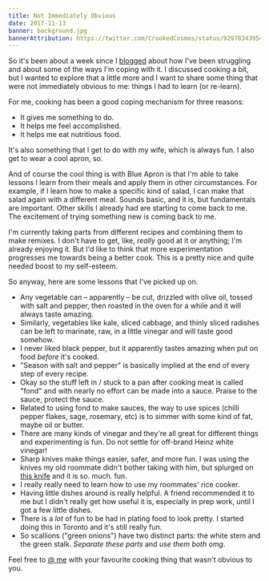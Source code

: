 ```yaml
---
title: Not Immediately Obvious
date: 2017-11-13
banner: background.jpg
bannerAttribution: https://twitter.com/CrookedCosmos/status/929783439548715009
---
```


So it's been about a week since I [blogged][struggling] about how I've been struggling and about some of the ways I'm coping with it. I discussed cooking a bit, but I wanted to explore that a little more and I want to share some thing that were not immediately obvious to me: things I had to learn (or re-learn).

For me, cooking has been a good coping mechanism for three reasons:

- It gives me something to do.
- It helps me feel accomplished.
- It helps me eat nutritious food.

It's also something that I get to do with my wife, which is always fun. I also get to wear a cool apron, so.

And of course the cool thing is with Blue Apron is that I'm able to take lessons I learn from their meals and apply them in other circumstances. For example, if I learn how to make a specific kind of salad, I can make that salad again with a different meal. Sounds basic, and it is, but fundamentals are important. Other skills I already had are starting to come back to me. The excitement of trying something new is coming back to me.

<Instagram url="https://www.instagram.com/p/Bbaa7xPgjGE/" />

I'm currently taking parts from different recipes and combining them to make remixes. I don't have to get, like, _really_ good at it or anything; I'm already enjoying it. But I'd like to think that more experimentation progresses me towards being a better cook. This is a pretty nice and quite needed boost to my self-esteem.

So anyway, here are some lessons that I've picked up on.

<Wide>

- Any vegetable can – apparently – be cut, drizzled with olive oil, tossed with salt and pepper, then roasted in the oven for a while and it will always taste amazing.
- Similarly, vegetables like kale, sliced cabbage, and thinly sliced radishes can be left to marinate, raw, in a little vinegar and will taste good somehow.
- I never liked black pepper, but it apparently tastes amazing when put on food _before_ it's cooked.
- "Season with salt and pepper" is basically implied at the end of every step of every recipe.
- Okay so the stuff left in / stuck to a pan after cooking meat is called "fond" and with nearly no effort can be made into a sauce. Praise to the sauce, protect the sauce.
- Related to using fond to make sauces, the way to use spices (chilli pepper flakes, sage, rosemary, etc) is to simmer with some kind of fat, maybe oil or butter.
- There are many kinds of vinegar and they're all great for different things and experimenting is fun. Do not settle for off-brand Heinz white vinegar!
- Sharp knives make things easier, safer, and more fun. I was using the knives my old roommate didn't bother taking with him, but splurged on [this knife][knife] and it is so. much. fun.
- I really really need to learn how to use my roommates' rice cooker.
- Having little dishes around is really helpful. A friend recommended it to me but I didn't really get how useful it is, especially in prep work, until I got a few little dishes.
- There is a _lot_ of fun to be had in plating food to look pretty. I started doing this in Toronto and it's still really fun.
- So scallions ("green onions") have two distinct parts: the white stem and the green stalk. _Separate these parts_ and _use them both omg_.

</Wide>

Feel free to [@ me][twitter] with your favourite cooking thing that wasn't obvious to you.

[struggling]: /blog/so-i-have-been-struggling/
[knife]: http://amzn.to/2ie9tDH
[twitter]: https://twitter.com/ashfurrow
